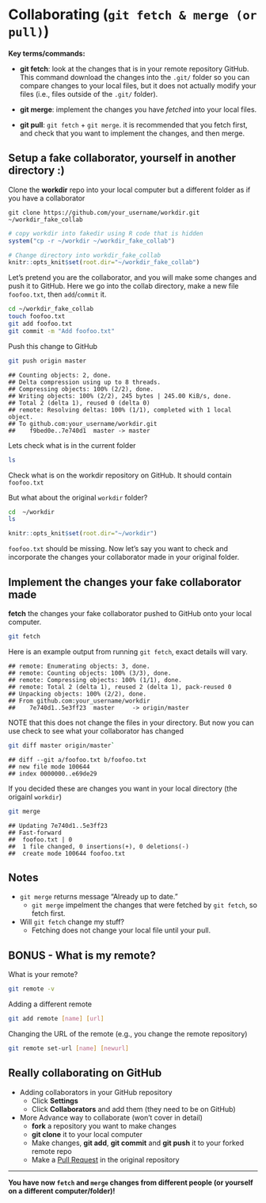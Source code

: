 # Collaborating (`git fetch & merge (or pull)`)

**Key terms/commands:**

* **git fetch**: look at the changes that is in your remote repository GitHub. This command download the changes into the `.git/` folder so you can compare changes to your local files, but it does not actually modify your files (i.e., files outside of the `.git/` folder). 

* **git merge**: implement the changes you have *fetched* into your local files. 

* **git pull**: `git fetch` + `git merge`. it is recommended that you fetch first, and check that you want to implement the changes, and then merge.


## Setup a fake collaborator, yourself in another directory :) 

Clone the **workdir** repo into your local computer but a different folder as if you have a collaborator

`git clone https://github.com/your_username/workdir.git ~/workdir_fake_collab`

```r
# copy workdir into fakedir using R code that is hidden
system("cp -r ~/workdir ~/workdir_fake_collab")

# Change directory into workdir_fake_collab
knitr::opts_knit$set(root.dir="~/workdir_fake_collab")
```

Let's pretend you are the collaborator, and you will make some changes and push it to GitHub. 
Here we go into the collab directory, make a new file `foofoo.txt`, then `add`/`commit` it. 

```bash
cd ~/workdir_fake_collab
touch foofoo.txt
git add foofoo.txt
git commit -m "Add foofoo.txt"
```

Push this change to GitHub

```bash
git push origin master
```

```
## Counting objects: 2, done.
## Delta compression using up to 8 threads.
## Compressing objects: 100% (2/2), done.
## Writing objects: 100% (2/2), 245 bytes | 245.00 KiB/s, done.
## Total 2 (delta 1), reused 0 (delta 0)
## remote: Resolving deltas: 100% (1/1), completed with 1 local object.
## To github.com:your_username/workdir.git
##    f9bed0e..7e740d1  master -> master
```

Lets check what is in the current folder 

```bash
ls
```

Check what is on the workdir repository on GitHub. It should contain `foofoo.txt`

But what about the original `workdir` folder? 

```bash
cd  ~/workdir
ls
```

```r
knitr::opts_knit$set(root.dir="~/workdir")
```

`foofoo.txt` should be missing. Now let's say you want to check and incorporate the changes your collaborator made in your original folder. 

## Implement the changes your fake collaborator made

**fetch** the changes your fake collaborator pushed to GitHub onto your local computer. 

```bash
git fetch
```

Here is an example output from running `git fetch`, exact details will vary.
```
## remote: Enumerating objects: 3, done.
## remote: Counting objects: 100% (3/3), done.
## remote: Compressing objects: 100% (1/1), done.
## remote: Total 2 (delta 1), reused 2 (delta 1), pack-reused 0
## Unpacking objects: 100% (2/2), done.
## From github.com:your_username/workdir
##    7e740d1..5e3ff23  master     -> origin/master
```

NOTE that this does not change the files in your directory. But now you can use check to see what your collaborator has changed

```bash
git diff master origin/master`
```

```
## diff --git a/foofoo.txt b/foofoo.txt
## new file mode 100644
## index 0000000..e69de29
```

If you decided these are changes you want in your local directory (the origainl `workdir`)

```bash
git merge
```

```
## Updating 7e740d1..5e3ff23
## Fast-forward
##  foofoo.txt | 0
##  1 file changed, 0 insertions(+), 0 deletions(-)
##  create mode 100644 foofoo.txt
```

## Notes {-}
* `git merge` returns message "Already up to date."
	+ `git merge` impelment the changes that were fetched by `git fetch`, so fetch first. 
* Will `git fetch` change my stuff? 
	+ Fetching does not change your local file until your pull. 

## BONUS - What is my remote? {-}
What is your remote? 

```bash
git remote -v
```

Adding a different remote

```bash
git add remote [name] [url]
```

Changing the URL of the remote (e.g., you change the remote repository)

```bash
git remote set-url [name] [newurl]
```

## Really collaborating on GitHub

* Adding collaborators in your GitHub repository
	+ Click **Settings**
	+ Click **Collaborators** and add them (they need to be on GitHub)
	
* More Advance way to collaborate (won't cover in detail)
	+ **fork** a repository you want to make changes 
	+ **git clone** it to your local computer
	+ Make changes, **git add**, **git commit** and **git push** it to your forked remote repo
	+ Make a [Pull Request](https://help.github.com/en/articles/creating-a-pull-request) in the original repository
	
***
**You have now `fetch` and `merge` changes from different people (or yourself on a different computer/folder)!**